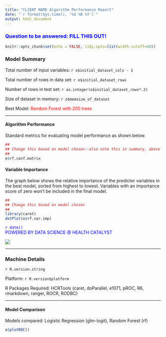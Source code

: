 ```yaml
---
title: "CLIENT NAME Algorithm Performance Report"
date: "`r format(Sys.time(), '%d %B %Y')`"
output: html_document
---
```



### <span style="color:blue"> Question to be answered: FILL THIS OUT!


```r
knitr::opts_chunk$set(echo = FALSE, tidy.opts=list(width.cutoff=60))
```

### Model Summary

Total number of input variables: `r o$initial_dataset_cols - 1`

Total number of rows in data set: `r o$initial_dataset_rows`

Number of rows in test set: `r as.integer(o$initial_dataset_rows*.2)`

Size of dataset in memory: `r o$memsize_of_dataset`

Best Model: <span style="color:red">Random Forest with 200 trees</span>

***
#### Algorithm Performance 
Standard metrics for evaluating model performance as shown below.
```r
##
## Change this based on model chosen--also note this in summary, above
##
o$rf.conf.matrix
```

#### Variable Importance 
The graph below shows the relative importance of the predictor variables in the best model, sorted from highest to lowest. Variables with an importance score of zero won't be included in the final model.
```r
##
## Change this based on model chosen
##
library(caret)
dotPlot(o$rf.var.imp)
```

<span style="color:blue">`r date()`</br>POWERED BY DATA SCIENCE @ HEALTH CATALYST</span>

![](ignite_small.jpg)

***
### Machine Details

`r R.version.string`

Platform: `r R.version$platform`

R Packages Required: HCRTools (caret, doParallel, e1071, pROC, R6, rmarkdown, 
ranger, ROCR, RODBC)

***

#### Model Comparison 
Models compared: Logistic Regression (glm-logit), Random Forest (rf)

```r
o$plotROC()
```
